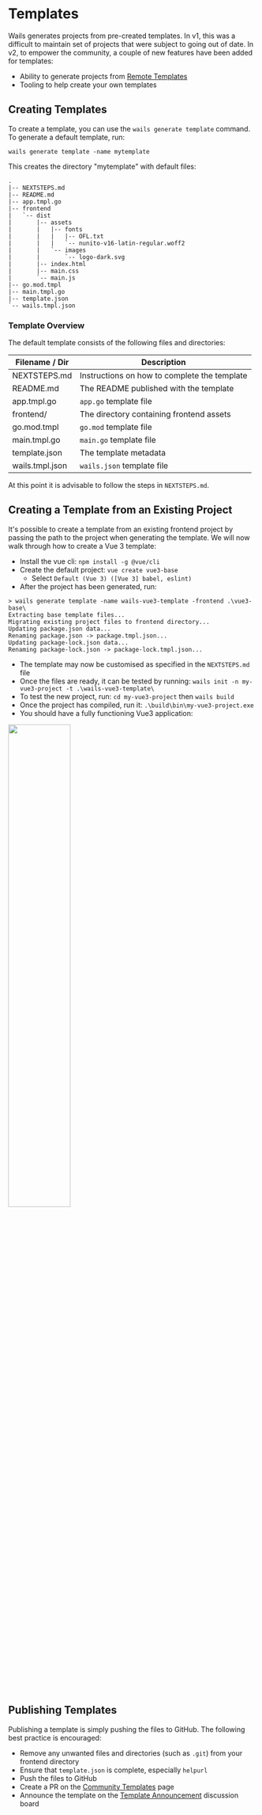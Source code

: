 # Templates

Wails generates projects from pre-created templates. In v1, this was a difficult to maintain set of projects that were subject to going out of date. In v2, to empower the community, a couple of new features have been added for templates:

- Ability to generate projects from [Remote Templates](../reference/cli.mdx#remote-templates)
- Tooling to help create your own templates

## Creating Templates

To create a template, you can use the `wails generate template` command. To generate a default template, run:

`wails generate template -name mytemplate`

This creates the directory "mytemplate" with default files:

```shell title=mytemplate/
.
|-- NEXTSTEPS.md
|-- README.md
|-- app.tmpl.go
|-- frontend
|   `-- dist
|       |-- assets
|       |   |-- fonts
|       |   |   |-- OFL.txt
|       |   |   `-- nunito-v16-latin-regular.woff2
|       |   `-- images
|       |       `-- logo-dark.svg
|       |-- index.html
|       |-- main.css
|       `-- main.js
|-- go.mod.tmpl
|-- main.tmpl.go
|-- template.json
`-- wails.tmpl.json
```

### Template Overview

The default template consists of the following files and directories:

| Filename / Dir  | Description                                  |
| --------------- | -------------------------------------------- |
| NEXTSTEPS.md    | Instructions on how to complete the template |
| README.md       | The README published with the template       |
| app.tmpl.go     | `app.go` template file                       |
| frontend/       | The directory containing frontend assets     |
| go.mod.tmpl     | `go.mod` template file                       |
| main.tmpl.go    | `main.go` template file                      |
| template.json   | The template metadata                        |
| wails.tmpl.json | `wails.json` template file                   |

At this point it is advisable to follow the steps in `NEXTSTEPS.md`.

## Creating a Template from an Existing Project

It's possible to create a template from an existing frontend project by passing the path to the project when generating the template. We will now walk through how to create a Vue 3 template:

- Install the vue cli: `npm install -g @vue/cli`
- Create the default project: `vue create vue3-base`
  - Select `Default (Vue 3) ([Vue 3] babel, eslint)`
- After the project has been generated, run:

```shell
> wails generate template -name wails-vue3-template -frontend .\vue3-base\
Extracting base template files...
Migrating existing project files to frontend directory...
Updating package.json data...
Renaming package.json -> package.tmpl.json...
Updating package-lock.json data...
Renaming package-lock.json -> package-lock.tmpl.json...
```

- The template may now be customised as specified in the `NEXTSTEPS.md` file
- Once the files are ready, it can be tested by running: `wails init -n my-vue3-project -t .\wails-vue3-template\`
- To test the new project, run: `cd my-vue3-project` then `wails build`
- Once the project has compiled, run it: `.\build\bin\my-vue3-project.exe`
- You should have a fully functioning Vue3 application:

<div className="text--center">
  <img
    src={require("@site/static/img/vue3-template.png").default}
    width="50%"
  />
</div>

## Publishing Templates

Publishing a template is simply pushing the files to GitHub. The following best practice is encouraged:

- Remove any unwanted files and directories (such as `.git`) from your frontend directory
- Ensure that `template.json` is complete, especially `helpurl`
- Push the files to GitHub
- Create a PR on the [Community Templates](../community/templates.mdx) page
- Announce the template on the [Template Announcement](https://github.com/frankfang/wails/discussions/825) discussion board
